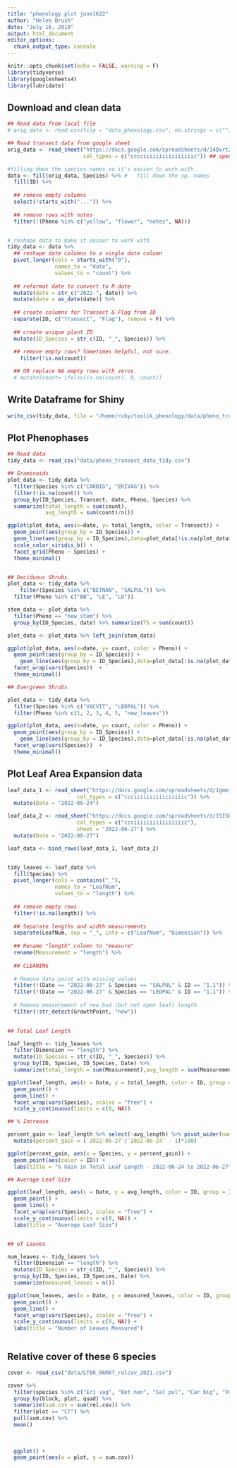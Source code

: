 ```yaml
---
title: "phenology plot june1622"
author: "Helen Brush"
date: "July 16, 2019"
output: html_document
editor_options: 
  chunk_output_type: console
---
```


```r
knitr::opts_chunk$set(echo = FALSE, warning = F)
library(tidyverse)
library(googlesheets4)
library(lubridate)
```

## Download and clean data

```r

## Read data from local file 
# orig_data <- read.csv(file = "data_phenology.csv", na.strings = c(""))

## Read transect data from google sheet
orig_data <- read_sheet("https://docs.google.com/spreadsheets/d/14Qvrt2Mq2Y5V6DInkP1XysnNLhreXMn7WXVe6OFgmn0/edit#gid=1013468108",
                        col_types = c("cccciiiiiiiiiiiiiiiic")) ## specify what type so that it doesn't read as lists (due to letters and numbers in column)

#filling down the species names so it's easier to work with
data <- fill(orig_data, Species) %>% #   fill down the sp. names
  fill(ID) %>% 
  
  ## remove empty columns
  select(!starts_with("...")) %>% 
  
  ## remove rows with notes
  filter(!(Pheno %in% c("yellow", "flower", "notes", NA))) 


# reshape data to make it easier to work with 
tidy_data <- data %>% 
  ## reshape date columns to a single date column 
  pivot_longer(cols = starts_with("0"), 
               names_to = "date",
               values_to = "count") %>% 
  
  ## reformat date to convert to R date
  mutate(date = str_c("2022-", date)) %>% 
  mutate(date = as_date(date)) %>% 
  
  ## create columns for Transect & Flag from ID
  separate(ID, c("Transect", "Flag"), remove = F) %>% 
  
  ## create unique plant ID
  mutate(ID_Species = str_c(ID, "_", Species)) %>% 
  
  ## remove empty rows? Sometimes helpful, not sure. 
    filter(!is.na(count)) 

  ## OR replace NA empty rows with zeros 
  # mutate(count= ifelse(is.na(count), 0, count))
```


## Write Dataframe for Shiny
```r
write_csv(tidy_data, file = "/home/ruby/toolik_phenology/data/pheno_transect_data_tidy.csv")
```


## Plot Phenophases

```r

## Read data
tidy_data <- read_csv("data/pheno_transect_data_tidy.csv")

## Graminoids 
plot_data <- tidy_data %>% 
  filter(Species %in% c("CARBIG", "ERIVAG")) %>% 
  filter(!is.na(count)) %>% 
  group_by(ID_Species, Transect, date, Pheno, Species) %>% 
  summarize(total_length = sum(count),
            avg_length = sum(count)/n())

ggplot(plot_data, aes(x=date, y= total_length, color = Transect)) +
  geom_point(aes(group_by = ID_Species)) + 
  geom_line(aes(group_by = ID_Species),data=plot_data[!is.na(plot_data$total_length),]) + 
  scale_color_viridis_b() + 
  facet_grid(Pheno ~ Species) + 
  theme_minimal()


## Deciduous Shrubs 
plot_data <- tidy_data %>% 
    filter(Species %in% c("BETNAN", "SALPUL")) %>% 
  filter(Pheno %in% c("BB", "LE", "LO"))

stem_data <- plot_data %>% 
  filter(Pheno == "new_stem") %>% 
  group_by(ID_Species, date) %>% summarize(TS = sum(count))

plot_data <- plot_data %>% left_join(stem_data)

ggplot(plot_data, aes(x=date, y= count, color = Pheno)) +
  geom_point(aes(group_by = ID_Species)) + 
    geom_line(aes(group_by = ID_Species),data=plot_data[!is.na(plot_data$count),]) + 
  facet_wrap(vars(Species))  + 
  theme_minimal()

## Evergreen Shrubs 

plot_data <- tidy_data %>% 
  filter(Species %in% c("VACVIT", "LEDPAL")) %>% 
  filter(Pheno %in% c(1, 2, 3, 4, 5, "new_leaves")) 

ggplot(plot_data, aes(x=date, y= count, color = Pheno)) +
  geom_point(aes(group_by = ID_Species)) + 
    geom_line(aes(group_by = ID_Species),data=plot_data[!is.na(plot_data$count),]) + 
  facet_wrap(vars(Species))  + 
  theme_minimal()

```


## Plot Leaf Area Expansion data
```r
leaf_data_1 <- read_sheet("https://docs.google.com/spreadsheets/d/1gmmjS6KQjvfT5zol5ZATiZOvcqnpT61T8aG5xzfpbS8/edit#gid=0",
                      col_types = c("ccciiiiiiiiiiiiiiiic")) %>% 
  mutate(Date = "2022-06-24")

leaf_data_2 <- read_sheet("https://docs.google.com/spreadsheets/d/1SIS6g7bWJEU72pyEMWk-sTvrnRtEkkNGe1VIDbkX-Pc/edit#gid=1923665367",
                      col_types = c("ccciiiiiiiiiiiiiiiic"),
                      sheet = "2022-06-27") %>% 
  mutate(Date = "2022-06-27")

leaf_data <- bind_rows(leaf_data_1, leaf_data_2)


tidy_leaves <- leaf_data %>% 
  fill(Species) %>% 
  pivot_longer(cols = contains("_"), 
               names_to = "LeafNum", 
               values_to = "length") %>% 
  
  ## remove empty rows
  filter(!is.na(length)) %>% 
  
  ## Separate lengths and width measurements 
  separate(LeafNum, sep = "_", into = c("LeafNum", "Dimension")) %>% 
  
  ## Rename "length" column to "measure"
  rename(Measurement = "length") %>% 
  
  ## CLEANING
  
  # Remove data point with missing values 
  filter(!(Date == "2022-06-27" & Species == "SALPUL" & ID == "1.1")) %>% 
  filter(!(Date == "2022-06-27" & Species == "LEDPAL" & ID == "1.1")) %>% 
  
  # Remove measurement of new bud (but not open leaf) length
  filter(!str_detect(GrowthPoint, "new"))
  

## Total Leaf Length 

leaf_length <- tidy_leaves %>% 
  filter(Dimension == "length") %>% 
  mutate(ID_Species = str_c(ID, "_", Species)) %>% 
  group_by(ID, Species, ID_Species, Date) %>% 
  summarize(total_length = sum(Measurement),avg_length = sum(Measurement) / n())

ggplot(leaf_length, aes(x = Date, y = total_length, color = ID, group = ID_Species)) + 
  geom_point() + 
  geom_line() + 
  facet_wrap(vars(Species), scales = "free") + 
  scale_y_continuous(limits = c(0, NA))

## % Increase

percent_gain <- leaf_length %>% select(-avg_length) %>% pivot_wider(names_from = Date, values_from = total_length) %>% 
  mutate(percent_gain = (`2022-06-27`/`2022-06-24` - 1)*100)

ggplot(percent_gain, aes(x = Species, y = percent_gain)) + 
  geom_point(aes(color = ID)) + 
  labs(title = "% Gain in Total Leaf Length - 2022-06-24 to 2022-06-27")

## Average Leaf Size 

ggplot(leaf_length, aes(x = Date, y = avg_length, color = ID, group = ID_Species)) + 
  geom_point() + 
  geom_line() + 
  facet_wrap(vars(Species), scales = "free") + 
  scale_y_continuous(limits = c(0, NA)) + 
  labs(title = "Average Leaf Size") 


## of Leaves

num_leaves <- tidy_leaves %>% 
  filter(Dimension == "length") %>% 
  mutate(ID_Species = str_c(ID, "_", Species)) %>% 
  group_by(ID, Species, ID_Species, Date) %>% 
  summarize(measured_leaves = n())

ggplot(num_leaves, aes(x = Date, y = measured_leaves, color = ID, group = ID_Species)) + 
  geom_point() + 
  geom_line() + 
  facet_wrap(vars(Species), scales = "free") + 
  scale_y_continuous(limits = c(0, NA)) + 
  labs(title = "Number of Leaves Measured") 



```


## Relative cover of these 6 species 
```r
cover <- read_csv("data/LTER_06MAT_relcov_2021.csv")

cover %>% 
  filter(species %in% c("Eri vag", "Bet nan", "Sal pul", "Car big", "Vac vit", "Led pal")) %>% 
  group_by(block, plot, quad) %>% 
  summarize(sum.cov = sum(rel.cov)) %>% 
  filter(plot == "CT") %>% 
  pull(sum.cov) %>% 
  mean()
  
  
  
  ggplot() + 
  geom_point(aes(x = plot, y = sum.cov)) 
```



<!-- ## Establish common currency -->
<!-- ```{r} -->

<!--   #converts phenophases to numerical scale -->
<!--   data[data == "BB"] <- 1 -->
<!--   data[data == "LE"] <- 2 -->
<!--   data[data == "LO"] <- 3 -->
<!--   data[data== "mm"] <- 1 -->
<!--   data[data== "mm, T"] <- 1 -->
<!--   data[data== "mm, O"] <- 1 -->
<!--   data[data== "mm, O "] <- 1 -->
<!--   data[data== "flowers"] <- 1 -->
<!--   data[data== "yellow"] <- 1 -->

<!--   #make sure phenophase scale is also numeric -->
<!--   data$Pheno <- as.numeric(unlist(data$Pheno)) -->

<!-- # col should be the column of entered data corresponding to a date -->
<!-- weight <- function(function_data, col) -->
<!-- { -->
<!--   function_data <- data -->

<!--   #makes sure that the data is a numeric -->
<!--   function_data$col <- as.numeric(unlist(function_data$col)) -->

<!--   #creating a weighted column -->
<!--   function_data[col] <- function_data$"Pheno" * function_data$col -->

<!--   column_obj <- function_data$col -->

<!--   return(function_data %>% group_by(Species)  %>% summarise(date= mean(col, na.rm = TRUE))) -->
<!-- } -->


<!-- data$"X06.13" -->

<!-- weight(data, "X06.13") -->


<!-- data["X06.09"] <- as.numeric(unlist(data["X06.09"])) -->
<!-- data["X06.13"] <- as.numeric(unlist(data["X06.13"])) -->
<!-- data["X06.15"] <- as.numeric(unlist(data["X06.15"])) -->

<!-- #converting phenophases into numerics to create a weighted average. There's -->
<!-- #most certainly a better way to do this -->
<!-- data[data == "BB"] <- 1 -->
<!-- data[data == "LE"] <- 2 -->
<!-- data[data == "LO"] <- 3 -->
<!-- data[data== "mm"] <- 1 -->
<!-- data[data== "mm, T"] <- 1 -->
<!-- data[data== "mm, O"] <- 1 -->
<!-- data[data== "mm, O "] <- 1 -->
<!-- data[data== "flowers"] <- 1 -->
<!-- data[data== "yellow"] <- 1 -->

<!-- data["Pheno"] <- as.numeric(unlist(data["Pheno"])) -->

<!-- #creating a weighted column -->
<!-- data["weighted1"] <- data["Pheno"] * data["X06.09"] -->
<!-- data["weighted2"] <- data["Pheno"] * data["X06.13"] -->
<!-- data["weighted3"] <- data["Pheno"] * data["X06.15"] -->

<!-- #taking the average of the weighted phenophase data for each species -->
<!-- data1 <- data %>% group_by(Species)  %>% summarise("609" = mean(weighted1, na.rm = TRUE)) -->
<!-- data2 <- data %>% group_by(Species)  %>% summarise("613" = mean(weighted2, na.rm = TRUE)) -->
<!-- data3 <- data %>% group_by(Species)  %>% summarise("615" = mean(weighted3, na.rm = TRUE)) -->

<!-- plot_data <- cbind.data.frame(data1, data2$`613`, data3$`615`) -->
<!-- names(plot_data)[3] <- "613" -->
<!-- names(plot_data)[4] <- "615" -->

<!-- df <- pivot_longer(plot_data, cols = c("609", "613", "615"), names_to= c("date")) -->
<!-- ?pivot_longer -->

<!-- # make a function that takes in df, column name, and apply it to each of the columns -->


<!-- #make another column that has numbers for each phenophase e.g. 1 for BB... -->
<!-- # then multiply entrywise by observations to weight them, then take the average -->
<!-- # (either divide by sum of leaves etc or just by rows -- probably just rows) -->

<!-- #want to get data grouped by species, then by pheno, so all of the phenophase -->
<!-- #observations for each species are grouped together. Then make another column -->
<!-- #that has the averages for each date and each phenophase -->

<!-- ``` -->

<!-- ```{r} -->
<!-- library(dplyr) -->
<!-- library(tidyr) -->
<!-- orig_data <- read.csv(file = "phenology621.csv", na.strings = c("")) -->

<!-- #filling down the species names so it's easier to work with -->
<!-- data <- fill(orig_data, Species) -->

<!-- #converting phenophases into numerics to create a weighted average. There's -->
<!-- #most certainly a better way to do this -->
<!-- data[data == "BB"] <- 1 -->
<!-- data[data == "LE"] <- 2 -->
<!-- data[data == "LO"] <- 3 -->
<!-- data[data== "mm"] <- 1 -->
<!-- data[data== "mm, T"] <- 1 -->
<!-- data[data== "mm, O"] <- 1 -->
<!-- data[data== "mm, O "] <- 1 -->
<!-- data[data== "flowers"] <- 1 -->
<!-- data[data== "yellow"] <- 1 -->
<!-- data[data == "notes"] <- 0 -->

<!-- #convert columns to numeric -->
<!-- names(data)[startsWith(names(data),"X")] <- as.numeric(unlist(names(data)[startsWith(names(data),"X")])) -->

<!-- data["X06.09"] <- as.numeric(unlist(data["X06.09"])) -->
<!-- data["X06.13"] <- as.numeric(unlist(data["X06.13"])) -->
<!-- data["X06.15"] <- as.numeric(unlist(data["X06.15"])) -->
<!-- data["X6.16"] <- as.numeric(unlist(data["X6.16"])) -->
<!-- data["X6.18"] <- as.numeric(unlist(data["X6.18"])) -->
<!-- data["X6.20"] <- as.numeric(unlist(data["X6.20"])) -->

<!-- #make sure phenophase scale is also numeric -->
<!-- data$Pheno <- as.numeric(unlist(data$Pheno)) -->

<!-- #subset useful columns -->
<!-- data <- select() -->

<!-- #pivot longer first! Figure out a way to get all of the date columns -- select function! -->
<!-- data <- pivot_longer(data, cols = names(data)[starts_with("X")], names_to= c("date")) -->

<!-- #creates a weighted column -->
<!-- data <- mutate(data, weighted = Pheno*value) -->

<!-- #gets rid of now unneeded columns -->
<!-- data <- select(data, Species, date, weighted) -->

<!-- plot <- data %>% group_by(Species,date)%>% summarise_if(is.numeric, mean, na.rm = TRUE) -->
<!-- ``` -->


<!-- # Plot by Transect -->
<!-- ```{r} -->
<!-- library(dplyr) -->
<!-- library(tidyr) -->
<!-- orig_data <- read.csv(file = "phenology621.csv", na.strings = c("")) -->

<!-- #filling down the species names so it's easier to work with -->
<!-- data <- fill(orig_data, Species) -->

<!-- #converting phenophases into numerics to create a weighted average. There's -->
<!-- #most certainly a better way to do this -->
<!-- data[data == "BB"] <- 1 -->
<!-- data[data == "LE"] <- 2 -->
<!-- data[data == "LO"] <- 3 -->
<!-- data[data== "mm"] <- 1 -->
<!-- data[data== "mm, T"] <- 1 -->
<!-- data[data== "mm, O"] <- 1 -->
<!-- data[data== "mm, O "] <- 1 -->
<!-- data[data== "flowers"] <- 1 -->
<!-- data[data== "yellow"] <- 1 -->
<!-- data[data == "notes"] <- 0 -->

<!-- #convert columns to numeric -->
<!-- data["X06.09"] <- as.numeric(unlist(data["X06.09"])) -->
<!-- data["X06.13"] <- as.numeric(unlist(data["X06.13"])) -->
<!-- data["X06.15"] <- as.numeric(unlist(data["X06.15"])) -->
<!-- data["X6.16"] <- as.numeric(unlist(data["X6.16"])) -->
<!-- data["X6.18"] <- as.numeric(unlist(data["X6.18"])) -->
<!-- data["X6.20"] <- as.numeric(unlist(data["X6.20"])) -->

<!-- #make sure phenophase scale is also numeric -->
<!-- data$Pheno <- as.numeric(unlist(data$Pheno)) -->

<!-- #pivot longer first! Figure out a way to get all of the date columns -- select function! -->
<!-- data <- data %>%  pivot_longer(cols = names(data)[starts_with("X")], names_to= c("date")) -->

<!-- plot2 <- data %>% group_by(Species,date, ID)%>% summarise_if(is.numeric, mean, na.rm = TRUE) -->

<!-- plot2$ID <- as.numeric(plot2$ID) -->
<!-- plot2["transect"] <- floor(plot2$ID) -->


<!-- ``` -->

<!-- ## Plots -->

<!-- You can also embed plots, for example: -->

<!-- ```{r} -->
<!-- library(ggplot2) -->
<!-- graph <- ggplot(plot2, aes(x=date, y = weighted, color=factor(Species))) + geom_point() -->
<!-- graph + facet_grid(transect ~ .) -->
<!-- ``` -->


